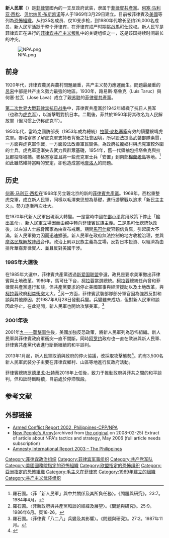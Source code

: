 {{noteTA
|1=zh-cn:杜特尔特;zh-tw:杜特蒂;zh-hk:杜特爾特;zh-mo:杜特爾特;
|2=zh-hans:科拉松·阿基诺;zh-hk:科拉桑·阿基諾;zh-sg:科拉桑·阿奎诺;zh-tw:柯拉蓉·艾奎諾;
|3=zh-hans:科拉松;zh-hk:科拉桑;zh-sg:科拉桑;zh-tw:柯拉蓉;
|4=zh-hans:阿基诺;zh-hk:亞基諾;zh-sg:阿奎诺;zh-tw:艾奎諾;
|5=zh-hans:费迪南德·马科斯;zh-hk:費迪南·馬可斯;zh-sg:费迪南·马可斯;zh-tw:斐迪南·馬可仕;
|6=zh-hans:马科斯;zh-hk:馬可斯;zh-sg:马可斯;zh-tw:馬可仕;
}}
{{expand English}}
{{Infobox militant organization
|name= 新人民军
|logo= Logo of the New People's Army.svg
|caption= 新人民军旗帜
|leader= 未知
|dates=1969年3月29日至今
|area= {{flagicon|Philippines}}[[菲律賓|菲律賓]]
|ideology= [[共产主义|共产主义]]<br>[[马列毛主义|马列毛主义]]
|motives= 推翻菲律宾资产阶级政权，在菲律宾建立社会主义制度
|size =5,000 <ref name="auto">{{cite web|url=http://www.philstar.com/headlines/2017/02/07/1670024/dnd-admits-recent-surge-npa-numbers|title=DND admits recent surge in NPA numbers|first=Alexis|last=Romero|date=|work=PhilStar.com|access-date=March 29, 2017|archive-date=2017-12-25|archive-url=https://web.archive.org/web/20171225090451/http://www.philstar.com/headlines/2017/02/07/1670024/dnd-admits-recent-surge-npa-numbers|dead-url=no}}</ref>
|crimes=
|attacks= 刺殺[[美國陸軍|美國陸軍]][[上校|上校]][[詹姆士‧尼可拉斯‧洛|詹姆士‧尼可拉斯‧洛]]（James N. Rowe）
|status= 被[[美國國務院|美國國務院]]列為[[恐怖組織|恐怖組織]]<ref name="US State FTO list">"Foreign Terrorist Organizations", http://www.state.gov/j/ct/rls/other/des/123085.htm# {{Wayback|url=http://www.state.gov/j/ct/rls/other/des/123085.htm |date=20180201093451 }}, ''www.state.gov,'' retrieved 19 September 2012</ref><br>在[[歐盟|歐盟]][[共同外交與安全政策|共同外交與安全政策]]列為[[恐怖組織|恐怖組織]]
}}
'''新人民軍'''（{{lang-fil|Bagong Hukbong Bayan}}）是[[菲律賓|菲律賓]]國內的一支反政府武装，隶属于[[菲律賓共產黨|菲律賓共產黨]]。[[何塞·马利亚·西松|何塞·马利亚·西松]]、[[贝尔纳贝·布斯凯诺|贝尔纳贝·布斯凯诺]]等人于1969年3月29日建立。目前被菲律賓及[[美國|美國]]等列為[[恐怖組織|恐怖組織]]。从约35名成员、仅10支步枪，到1980年代增长至约26,000名成员，新人民军活跃于整个菲律宾，在菲律宾戒严时期挑战[[费迪南德·馬可仕|馬可仕]]政权。新人民军是菲律宾正在进行的[[菲律宾共产主义叛乱|菲律宾共产主义叛乱]]中的关键组织之一，这是该国持续时间最长的冲突。

[[File:NPA.png|thumb]]

== 前身 ==
{{main|虎克军|菲律宾共产党 (1930年)}}
1920年代，菲律宾農民與農村問題嚴重，共产主义勢力應運而生。問題最嚴重的[[呂宋|呂宋]]中部是共产主义勢力最強的地區。1930年，路易斯·塔魯克（Luis Taruc）與何塞·拉瓦（Jose Lava）成立了親[[苏联|苏联]]的[[菲律宾共产党_(1930年)|菲律賓共產黨]]。

[[第二次世界大戰|第二次世界大戰]][[抗日战争_(菲律宾)|菲律宾抗日战争]]中，菲律賓共產黨於1942年組織了抗日人民军（也称为[[虎克军|虎克军]]），以游擊戰對抗日本。二戰後，菲共於1950年将其改名为人民解放軍（但习惯上仍称虎克军）。

1950年代，當時之國防部長（1953年成為總統）[[拉蒙·麥格塞塞|拉蒙·麥格塞塞]]有效的鎮壓綏靖虎克軍。麥格塞塞了解虎克軍支持者背後之社會困境，所以設法提高武裝部隊素質，一方面與虎克軍作戰，一方面設法改善軍民關係，為政府拉攏鄉村與虎克軍較外圍的士兵。虎克軍逐漸失去武力與群眾基礎，1954年，舊一代領袖包括塔魯克與拉瓦都投降被捕。麥格塞塞並且將一些虎克軍士兵「安置」到南部[[棉蘭老島|棉蘭老島]]等地。<ref name=lsp1984>羅石圃。〈菲「新人民軍」與中共關係及其所負任務〉。《問題與研究》。23:7。1984年4月。</ref>如此雖然維持當時的安定，卻也造成當地[[摩洛人|摩洛人]]的問題。

==历史==
[[何塞·马利亚·西松|何塞·马利亚·西松]]在1968年另立親北京的新的[[菲律賓共產黨|菲律賓共產黨]]。1969年，西松重整虎克軍，成立新人民軍，同樣以毛澤東思想為基礎，進行游擊戰以追求「新民主主义」。勢力逐漸再次壯大。

在1970年代新人民軍出現兩大轉變。一是當時中國在[[鄧小平|鄧小平]]實用政策下停止「[[輸出革命|輸出革命]]」，新人民軍立場因而由親中轉向菲律賓民族主義。二是[[馬可仕|馬可仕]]總統執政後，以左派人士威脅國家為由宣布戒嚴。期間[[馬可仕|馬可仕]]縱容親信貪腐，引起廣大不滿，新人民軍勢力因而迅速擴張。新人民軍在政府無法控制的地方收稅治理，並與[[摩洛民族解放阵线|摩洛民族解放阵线]]合作。政治上則以民族主義為立場，反對日本投資、以經濟為由排斥華裔菲律賓人、並且反對美國干涉。{{r|lsp1984}}

=== 1985年大選後 ===
在1985年大選中，菲律賓共產黨透過[[新爱国联盟|新爱国联盟]]參選，政見是要求美軍撤出菲律賓與土地改革。1986年，馬可仕下台，[[科拉松·阿基诺|柯拉蓉]]當選總統。[[柯拉蓉|柯拉蓉]]總統任內曾和菲律賓共產黨進行和談，但共產黨要求的停止美國軍事與經濟援助以及土地改革，與[[柯拉蓉|柯拉蓉]]政府[[利益衝突|利益衝突]]太大。<ref>羅石圃。〈菲新政府與共產黨和談的經緯及展望〉。《問題與研究》。25:9。1986年6月。頁18-26。</ref>另一方面，菲律賓武裝部隊部分軍官因為強烈反對和談與其他原因，於1987年8月28日發動兵變。兵變雖未成功，但對新人民軍和談因此停止。在此期間，新人民軍也開始攻擊美軍。<ref>羅石圃。〈菲律賓「八二八」兵變及其影響〉。《問題與研究》。27:2。1987年11月。</ref>

=== 2001年後 ===
2001年[[九一一襲擊事件|九一一襲擊事件]]後，美國加強反恐政策，將新人民軍列為恐怖組織。新人民軍與菲律賓政府軍衝突一直不間斷，同時[[阿罗约|阿罗约]]政府也一直在歐洲與新人民軍、菲律賓共產黨代表進行斷斷續續的和平談判。

2013年1月起，新人民軍取消與政府的停火協議，改採取攻擊態勢<ref>{{Cite web |url=http://tw.news.yahoo.com/%E8%8F%B2%E5%85%B1%E5%8F%96%E6%B6%88%E5%81%9C%E7%81%AB-%E6%94%B9%E6%8E%A1%E6%94%BB%E6%93%8A%E6%85%8B%E5%8B%A2-105002340.html |title=菲共取消停火 改採攻擊態勢 |accessdate=2013-01-09 |archive-date=2013-01-11 |archive-url=https://web.archive.org/web/20130111033002/http://tw.news.yahoo.com/%E8%8F%B2%E5%85%B1%E5%8F%96%E6%B6%88%E5%81%9C%E7%81%AB-%E6%94%B9%E6%8E%A1%E6%94%BB%E6%93%8A%E6%85%8B%E5%8B%A2-105002340.html |dead-url=no }}</ref>。約有3,500名新人民軍武裝分子主要在菲律宾鄉村、山區等地進行反政府活動。

菲律賓總統[[罗德里戈·杜特蒂|罗德里戈·杜特蒂]]2016年上任後，致力于推動政府與菲共之間的和平談判，但和談時斷時續，目前處於停滯階段。

==参考文献==
{{Reflist}}

==外部链接==
* [http://www.justice.gov/sites/default/files/eoir/legacy/2014/02/25/Philippines.pdf Armed Conflict Report 2002, Philippines-CPP/NPA] {{Wayback|url=http://www.justice.gov/sites/default/files/eoir/legacy/2014/02/25/Philippines.pdf |date=20170504210130 }}
* [https://web.archive.org/web/20080225170408/http://www.janes.com/security/international_security/news/jtsm/jtsm060526_1_n.shtml New People's Army](archived from [https://web.archive.org/web/20060614214632/http://www.janes.com:80/security/international_security/news/jtsm/jtsm060526_1_n.shtml the original] on 2008-02-25) Extract of article about NPA's tactics and strategy, May 2006 (full article needs subscription)
* [https://archive.is/20130416055123/http://www.unhcr.org/refworld/publisher,AMNESTY,,PHL,3edb47ddc,0.html Amnesty International Report 2003 – The Philippines]

[[Category:菲律宾政治组织|Category:菲律宾政治组织]]
[[Category:菲律宾军事组织|Category:菲律宾军事组织]]
[[Category:共产党军队|Category:共产党军队]]
[[Category:美國國務院指定的恐怖組織|Category:美國國務院指定的恐怖組織]]
[[Category:欧盟指定的恐怖组织|Category:欧盟指定的恐怖组织]]
[[Category:亞洲指定的恐怖組織|Category:亞洲指定的恐怖組織]]
[[Category:毛主义在菲律宾|Category:毛主义在菲律宾]]
[[Category:1969年建立的組織|Category:1969年建立的組織]]
[[Category:共产主义武装组织|Category:共产主义武装组织]]